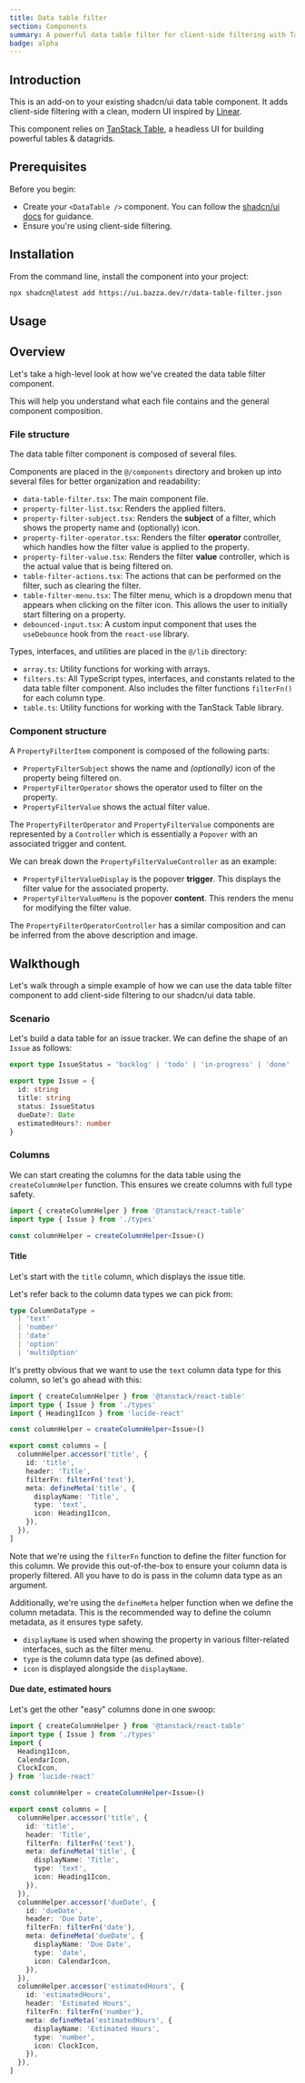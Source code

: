```yaml
---
title: Data table filter
section: Components
summary: A powerful data table filter for client-side filtering with TanStack Table.
badge: alpha
---
```


<div className='py-8 px-16 border border-border rounded-lg bg-white dark:bg-black'>
<DataTableDemo />
</div>

## Introduction

This is an add-on to your existing shadcn/ui data table component. It adds client-side filtering with a clean, modern UI inspired by [Linear](https://linear.app/homepage).

This component relies on [TanStack Table](https://tanstack.com/table), a headless UI for building powerful tables & datagrids.

## Prerequisites

Before you begin:

- Create your `<DataTable />` component. You can follow the [shadcn/ui docs](https://ui.shadcn.com/docs/components/data-table) for guidance.
- Ensure you're using client-side filtering.

## Installation

From the command line, install the component into your project:

```bash
npx shadcn@latest add https://ui.bazza.dev/r/data-table-filter.json
```

## Usage

## Overview

Let's take a high-level look at how we've created the data table filter component.

This will help you understand what each file contains and the general component composition.

### File structure

The data table filter component is composed of several files.

Components are placed in the `@/components` directory and broken up into several files for better organization and readability:

- `data-table-filter.tsx`: The main component file.
- `property-filter-list.tsx`: Renders the applied filters.
- `property-filter-subject.tsx`: Renders the **subject** of a filter, which shows the property name and (optionally) icon.
- `property-filter-operator.tsx`: Renders the filter **operator** controller, which handles how the filter value is applied to the property.
- `property-filter-value.tsx`: Renders the filter **value** controller, which is the actual value that is being filtered on.
- `table-filter-actions.tsx`: The actions that can be performed on the filter, such as clearing the filter.
- `table-filter-menu.tsx`: The filter menu, which is a dropdown menu that appears when clicking on the filter icon. This allows the user to initially start filtering on a property.
- `debounced-input.tsx`: A custom input component that uses the `useDebounce` hook from the `react-use` library.

Types, interfaces, and utilities are placed in the `@/lib` directory:

- `array.ts`: Utility functions for working with arrays.
- `filters.ts`: All TypeScript types, interfaces, and constants related to the data table filter component. Also includes the filter functions `filterFn()` for each column type.
- `table.ts`: Utility functions for working with the TanStack Table library.

### Component structure

A `PropertyFilterItem` component is composed of the following parts:

- `PropertyFilterSubject` shows the name and *(optionally)* icon of the property being filtered on.
- `PropertyFilterOperator` shows the operator used to filter on the property.
- `PropertyFilterValue` shows the actual filter value.

<ResponsiveImage
  lightSrc='/docs/data-table-filter/property-filter-item-composition-light.png'
  darkSrc='/docs/data-table-filter/property-filter-item-composition-dark.png'
  caption='The composition of a property filter item.'
/>

The `PropertyFilterOperator` and `PropertyFilterValue` components are represented by a `Controller` which is essentially a `Popover` with an associated trigger and content.

We can break down the `PropertyFilterValueController` as an example:

- `PropertyFilterValueDisplay` is the popover **trigger**. This displays the filter value for the associated property.
- `PropertyFilterValueMenu` is the popover **content**. This renders the menu for modifying the filter value.

<ResponsiveImage
  lightSrc='/docs/data-table-filter/property-filter-value-composition-light.png'
  darkSrc='/docs/data-table-filter/property-filter-value-composition-dark.png'
  caption='The composition of a property filter value controller.'
/>

The `PropertyFilterOperatorController` has a similar composition and can be inferred from the above description and image.

## Walkthough

Let's walk through a simple example of how we can use the data table filter component to add client-side filtering to our shadcn/ui data table.

### Scenario

Let's build a data table for an issue tracker. We can define the shape of an `Issue` as follows:

```ts title="@/components/ex1/types.ts"
export type IssueStatus = 'backlog' | 'todo' | 'in-progress' | 'done'

export type Issue = {
  id: string
  title: string
  status: IssueStatus
  dueDate?: Date
  estimatedHours?: number
}
```

### Columns

We can start creating the columns for the data table using the `createColumnHelper` function. This ensures we create columns with full type safety.

```ts
import { createColumnHelper } from '@tanstack/react-table'
import type { Issue } from './types'

const columnHelper = createColumnHelper<Issue>()
```

#### Title

Let's start with the `title` column, which displays the issue title.

Let's refer back to the column data types we can pick from:

```ts
type ColumnDataType =
  | 'text'
  | 'number'
  | 'date'
  | 'option'
  | 'multiOption'
```

It's pretty obvious that we want to use the `text` column data type for this column, so let's go ahead with this:

```ts {3,7-18}
import { createColumnHelper } from '@tanstack/react-table'
import type { Issue } from './types'
import { Heading1Icon } from 'lucide-react'

const columnHelper = createColumnHelper<Issue>()

export const columns = [
  columnHelper.accessor('title', {
    id: 'title',
    header: 'Title',
    filterFn: filterFn('text'),
    meta: defineMeta('title', {
      displayName: 'Title',
      type: 'text',
      icon: Heading1Icon,
    }),
  }),
]
```

Note that we're using the `filterFn` function to define the filter function for this column. We provide this out-of-the-box to ensure your column data is properly filtered. All you have to do is pass in the column data type as an argument.

Additionally, we're using the `defineMeta` helper function when we define the column metadata. This is the recommended way to define the column metadata, as it ensures type safety.

- `displayName` is used when showing the property in various filter-related interfaces, such as the filter menu.
- `type` is the column data type (as defined above).
- `icon` is displayed alongside the `displayName`.

#### Due date, estimated hours

Let's get the other "easy" columns done in one swoop:

```ts {3-7,22-41}
import { createColumnHelper } from '@tanstack/react-table'
import type { Issue } from './types'
import {
  Heading1Icon,
  CalendarIcon,
  ClockIcon,
} from 'lucide-react'

const columnHelper = createColumnHelper<Issue>()

export const columns = [
  columnHelper.accessor('title', {
    id: 'title',
    header: 'Title',
    filterFn: filterFn('text'),
    meta: defineMeta('title', {
      displayName: 'Title',
      type: 'text',
      icon: Heading1Icon,
    }),
  }),
  columnHelper.accessor('dueDate', {
    id: 'dueDate',
    header: 'Due Date',
    filterFn: filterFn('date'),
    meta: defineMeta('dueDate', {
      displayName: 'Due Date',
      type: 'date',
      icon: CalendarIcon,
    }),
  }),
  columnHelper.accessor('estimatedHours', {
    id: 'estimatedHours',
    header: 'Estimated Hours',
    filterFn: filterFn('number'),
    meta: defineMeta('estimatedHours', {
      displayName: 'Estimated Hours',
      type: 'number',
      icon: ClockIcon,
    }),
  }),
]
```
